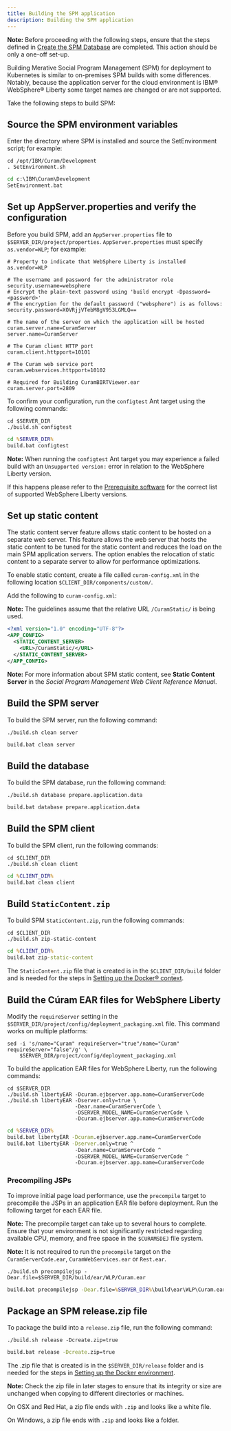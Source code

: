 ```yaml
---
title: Building the SPM application
description: Building the SPM application
---
```


<InlineNotification>

**Note:** Before proceeding with the following steps, ensure that the steps defined in [Create the SPM Database](/deploy-spm/create_spm_db) are completed. This action should be only a one-off set-up.

</InlineNotification>

Building Merative Social Program Management (SPM) for deployment to Kubernetes is similar to on-premises SPM builds with some differences.
Notably, because the application server for the cloud environment is IBM® WebSphere® Liberty some target names are changed or are not supported.

Take the following steps to build SPM:

## Source the SPM environment variables

Enter the directory where SPM is installed and source the SetEnvironment script; for example:

<Tabs>

<Tab label="Mac/Linux">
<Row>
<Column>

```shell
cd /opt/IBM/Curam/Development
. SetEnvironment.sh
```

</Column>
</Row>
</Tab>

<Tab label="Windows DOS">
<Row>
<Column>

```bat
cd c:\IBM\Curam\Development
SetEnvironment.bat
```

</Column>
</Row>
</Tab>

</Tabs>

## Set up AppServer.properties and verify the configuration

Before you build SPM, add an `AppServer.properties` file to `$SERVER_DIR/project/properties`.  `AppServer.properties` must specify `as.vendor=WLP`; for example:

```properties
# Property to indicate that WebSphere Liberty is installed
as.vendor=WLP

# The username and password for the administrator role
security.username=websphere
# Encrypt the plain-text password using 'build encrypt -Dpassword=<password>'
# The encryption for the default password ("websphere") is as follows:
security.password=XOVRjjVTebM8gV953LGMLQ==

# The name of the server on which the application will be hosted
curam.server.name=CuramServer
server.name=CuramServer

# The Curam client HTTP port
curam.client.httpport=10101

# The Curam web service port
curam.webservices.httpport=10102

# Required for Building CuramBIRTViewer.ear
curam.server.port=2809
```

To confirm your configuration, run the `configtest` Ant target using the following commands:

<Tabs>

<Tab label="Mac/Linux">
<Row>
<Column>

```shell
cd $SERVER_DIR
./build.sh configtest
```

</Column>
</Row>
</Tab>

<Tab label="Windows DOS">
<Row>
<Column>

```bat
cd %SERVER_DIR%
build.bat configtest
```

</Column>
</Row>
</Tab>

</Tabs>

<InlineNotification>

**Note:** When running the `configtest` Ant target you may experience a failed build with an `Unsupported version:` error in relation to the WebSphere Liberty version.

If this happens please refer to the [Prerequisite software](https://merative.github.io/spm-kubernetes/prereq/prereq/) for the correct list of supported WebSphere Liberty versions.

</InlineNotification>

## Set up static content

The static content server feature allows static content to be hosted on a separate web server.
This feature allows the web server that hosts the static content to be tuned for the static content and reduces the load on the main SPM application servers.
The option enables the relocation of static content to a separate server to allow for performance optimizations.

To enable static content, create a file called `curam-config.xml` in the following location `$CLIENT_DIR/components/custom/`.

Add the following to `curam-config.xml`:

<InlineNotification>

**Note:** The guidelines assume that the relative URL `/CuramStatic/` is being used.

</InlineNotification>

```xml
<?xml version="1.0" encoding="UTF-8"?>
<APP_CONFIG>
  <STATIC_CONTENT_SERVER>
    <URL>/CuramStatic/</URL>
  </STATIC_CONTENT_SERVER>
</APP_CONFIG>
```

<InlineNotification>

**Note:** For more information about SPM static content, see **Static Content Server** in the *Social Program Management Web Client Reference Manual*.

</InlineNotification>

## Build the SPM server

To build the SPM server, run the following command:

<Tabs>

<Tab label="Mac/Linux">
<Row>
<Column>

```shell
./build.sh clean server
```

</Column>
</Row>
</Tab>

<Tab label="Windows DOS">
<Row>
<Column>

```bat
build.bat clean server
```

</Column>
</Row>
</Tab>

</Tabs>

## Build the database

To build the SPM database, run the following command:

<Tabs>

<Tab label="Mac/Linux">
<Row>
<Column>

```shell
./build.sh database prepare.application.data
```

</Column>
</Row>
</Tab>

<Tab label="Windows DOS">
<Row>
<Column>

```bat
build.bat database prepare.application.data
```

</Column>
</Row>
</Tab>

</Tabs>

## Build the SPM client

To build the SPM client, run the following commands:

<Tabs>

<Tab label="Mac/Linux">
<Row>
<Column>

```shell
cd $CLIENT_DIR
./build.sh clean client
```

</Column>
</Row>
</Tab>

<Tab label="Windows DOS">
<Row>
<Column>

```bat
cd %CLIENT_DIR%
build.bat clean client
```

</Column>
</Row>
</Tab>

</Tabs>

## Build `StaticContent.zip`

To build SPM `StaticContent.zip`, run the following commands:

<Tabs>

<Tab label="Mac/Linux">
<Row>
<Column>

```shell
cd $CLIENT_DIR
./build.sh zip-static-content
```

</Column>
</Row>
</Tab>

<Tab label="Windows">
<Row>
<Column>

```bat
cd %CLIENT_DIR%
build.bat zip-static-content
```

</Column>
</Row>
</Tab>

</Tabs>

The `StaticContent.zip` file that is created is in the `$CLIENT_DIR/build` folder and is needed for the steps in
[Setting up the Docker® context](/build-images/setup_docker_context).

## Build the Cúram EAR files for WebSphere Liberty

Modify the `requireServer` setting in the `$SERVER_DIR/project/config/deployment_packaging.xml` file. This command works on multiple platforms:

```shell
sed -i 's/name="Curam" requireServer="true"/name="Curam" requireServer="false"/g' \
    $SERVER_DIR/project/config/deployment_packaging.xml
```

To build the application EAR files for WebSphere Liberty, run the following commands:

<Tabs>

<Tab label="Mac/Linux">
<Row>
<Column>

```shell
cd $SERVER_DIR
./build.sh libertyEAR -Dcuram.ejbserver.app.name=CuramServerCode
./build.sh libertyEAR -Dserver.only=true \
                      -Dear.name=CuramServerCode \
                      -DSERVER_MODEL_NAME=CuramServerCode \
                      -Dcuram.ejbserver.app.name=CuramServerCode
```

</Column>
</Row>
</Tab>

<Tab label="Windows DOS">
<Row>
<Column>

```bat
cd %SERVER_DIR%
build.bat libertyEAR -Dcuram.ejbserver.app.name=CuramServerCode
build.bat libertyEAR -Dserver.only=true ^
                      -Dear.name=CuramServerCode ^
                      -DSERVER_MODEL_NAME=CuramServerCode ^
                      -Dcuram.ejbserver.app.name=CuramServerCode
```

</Column>
</Row>
</Tab>

</Tabs>

### Precompiling JSPs

To improve initial page load performance, use the `precompile` target to precompile the JSPs in an application EAR file before deployment. Run the following target for each EAR file.

<InlineNotification>

**Note:**  The precompile target can take up to several hours to complete. Ensure that your environment is not significantly restricted regarding available CPU, memory, and free space in the `$CURAMSDEJ` file system.

**Note:** It is not required to run the `precompile` target on the `CuramServerCode.ear`, `CuramWebServices.ear` or `Rest.ear`.

</InlineNotification>

<Tabs>

<Tab label="Mac/Linux">
<Row>
<Column>

```shell
./build.sh precompilejsp -Dear.file=$SERVER_DIR/build/ear/WLP/Curam.ear
```

</Column>
</Row>
</Tab>

<Tab label="Windows DOS">
<Row>
<Column>

```bat
build.bat precompilejsp -Dear.file=%SERVER_DIR%\build\ear\WLP\Curam.ear
```

</Column>
</Row>
</Tab>

</Tabs>

## Package an SPM release.zip file

To package the build into a `release.zip` file, run the following command:

<Tabs>

<Tab label="Mac/Linux">
<Row>
<Column>

```shell
./build.sh release -Dcreate.zip=true
```

</Column>
</Row>
</Tab>

<Tab label="Windows DOS">
<Row>
<Column>

```bat
build.bat release -Dcreate.zip=true
```

</Column>
</Row>
</Tab>

</Tabs>

The .zip file that is created is in the `$SERVER_DIR/release` folder and is needed for the steps in
[Setting up the Docker environment](/build-images/setup_docker_context).

<InlineNotification>

**Note:** Check the zip file in later stages to ensure that its integrity or size are unchanged when copying to different directories or machines.

On OSX and Red Hat, a zip file ends with `.zip` and looks like a white file.

On Windows, a zip file ends with `.zip` and looks like a folder.

</InlineNotification>

